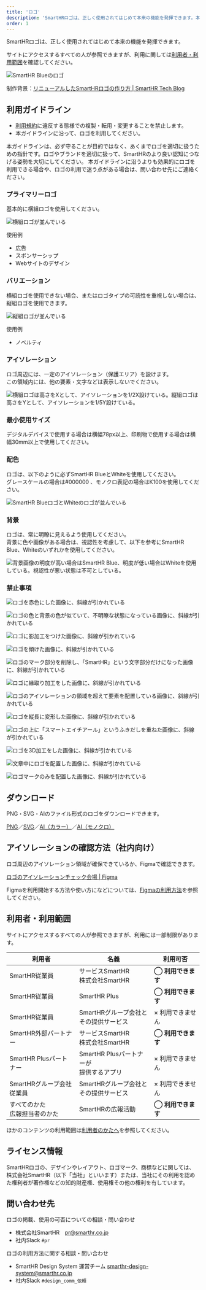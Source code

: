 ```yaml
---
title: 'ロゴ'
description: 'SmartHRロゴは、正しく使用されてはじめて本来の機能を発揮できます。本ガイドラインおよび利用規約にしたがって利用してください。'
order: 1
---
```



SmartHRロゴは、正しく使用されてはじめて本来の機能を発揮できます。

サイトにアクセスするすべての人が参照できますが、利用に関しては[利用者・利用範囲](#h2-2)を確認してください。

![SmartHR Blueのロゴ](./images/logo.png)

制作背景：[リニューアルしたSmartHRロゴの作り方 | SmartHR Tech Blog](https://tech.smarthr.jp/entry/2017/08/07/090000)


## 利用ガイドライン

- [利用規約](/terms/)に違反する態様での複製・転用・変更することを禁止します。
- 本ガイドラインに沿って、ロゴを利用してください。  


本ガイドラインは、必ず守ることが目的ではなく、あくまでロゴを適切に扱うための指針です。ロゴやブランドを適切に扱って、SmartHRのより良い認知につなげる姿勢を大切にしてください。
本ガイドラインに沿うよりも効果的にロゴを利用できる場合や、ロゴの利用で迷う点がある場合は、問い合わせ先にご連絡ください。

### プライマリーロゴ

基本的に横組ロゴを使用してください。

<Grid>
  <ImgWithDesc description="">

  ![横組ロゴが並んでいる](./images/logo_composition_primary.png)

  </ImgWithDesc>
</Grid>

使用例
- 広告
- スポンサーシップ
- Webサイトのデザイン

### バリエーション

横組ロゴを使用できない場合、またはロゴタイプの可読性を重視しない場合は、縦組ロゴを使用できます。

<Grid>
  <ImgWithDesc description="">

  ![縦組ロゴが並んでいる](./images/logo_composition_variations.png)

  </ImgWithDesc>
</Grid>

使用例
- ノベルティ

### アイソレーション

ロゴ周辺には、一定のアイソレーション（保護エリア）を設けます。  
この領域内には、他の要素・文字などは表示しないでください。

![横組ロゴは高さをXとして、アイソレーションを1/2X設けている。縦組ロゴは高さをYとして、アイソレーションを1/5Y設けている。](./images/logo_isolation.png)


### 最小使用サイズ

デジタルデバイスで使用する場合は横幅78px以上、印刷物で使用する場合は横幅30mm以上で使用してください。

### 配色

ロゴは、以下のように必ずSmartHR BlueとWhiteを使用してください。  
グレースケールの場合は#000000 、モノクロ表記の場合はK100を使用してください。

![SmartHR BlueロゴとWhiteのロゴが並んでいる](./images/logo_color.png)

### 背景

ロゴは、常に明瞭に見えるよう使用してください。  
背景に色や画像がある場合は、視認性を考慮して、以下を参考にSmartHR Blue、Whiteのいずれかを使用してください。

![背景画像の明度が高い場合はSmartHR Blue、明度が低い場合はWhiteを使用している。視認性が悪い状態は不可としている。](./images/logo_background.png)

### 禁止事項

<Grid>
  <ImgWithDesc description="指定カラー以外で表記してはいけない">

  ![ロゴを赤色にした画像に、斜線が引かれている](./images/logo_ng_color.png)

  </ImgWithDesc>

  <ImgWithDesc description="不明瞭な表示をしてはならない">

  ![ロゴの色と背景の色が似ていて、不明瞭な状態になっている画像に、斜線が引かれている](./images/logo_ng_unclear.png)

  </ImgWithDesc>

  <ImgWithDesc description="シャドウをつけてはいけない">

  ![ロゴに影加工をつけた画像に、斜線が引かれている](./images/logo_ng_shadow.png)

  </ImgWithDesc>

  <ImgWithDesc description="ロゴを傾けてはいけない">

  ![ロゴを傾けた画像に、斜線が引かれている](./images/logo_ng_oblique.png)

  </ImgWithDesc>

  <ImgWithDesc description="ロゴの一部だけを使用したり、要素を削除してはいけない">

  ![ロゴのマーク部分を削除し、「SmartHR」という文字部分だけになった画像に、斜線が引かれている](./images/logo_ng_cut.png)

  </ImgWithDesc>

  <ImgWithDesc description="ロゴを縁取ってはいけない">

  ![ロゴに縁取り加工をした画像に、斜線が引かれている](./images/logo_ng_outline.png)

  </ImgWithDesc>

  <ImgWithDesc description="アイソレーションの領域内に要素を配置してはいけない">

  ![ロゴのアイソレーションの領域を超えて要素を配置している画像に、斜線が引かれている](./images/logo_ng_isolation.png)

  </ImgWithDesc>

  <ImgWithDesc description="変形させてはいけない">

  ![ロゴを縦長に変形した画像に、斜線が引かれている](./images/logo_ng_transform.png)

  </ImgWithDesc>

  <ImgWithDesc description="他要素やマークをロゴの上に重ねてはいけない">

  ![ロゴの上に「スマートエイチアール」というふきだしを重ねた画像に、斜線が引かれている](./images/logo_ng_other.png)

  </ImgWithDesc>

  <ImgWithDesc description="平面表現において3D表現してはいけない">

  ![ロゴを3D加工をした画像に、斜線が引かれている](./images/logo_ng_3d.png)

  </ImgWithDesc>

  <ImgWithDesc description="文章中にロゴを使ってはいけない">

  ![文章中にロゴを配置した画像に、斜線が引かれている](./images/logo_ng_sentence.png)

  </ImgWithDesc>

  <ImgWithDesc description="ロゴマークを単体で使ってはいけない">

  ![ロゴマークのみを配置した画像に、斜線が引かれている](./images/logo_ng_symbol.png)

  </ImgWithDesc>


</Grid>

## ダウンロード

PNG・SVG・AIのファイル形式のロゴをダウンロードできます。

[PNG](/SmartHR_Logo_png.zip)／[SVG](/SmartHR_Logo_svg.zip)／[AI（カラー）](/SmartHR_Logo_ai.zip)／[AI（モノクロ）](/SmartHR_Logo_monochrome.zip)


## アイソレーションの確認方法（社内向け）
ロゴ周辺のアイソレーション領域が確保できているか、Figmaで確認できます。

[ロゴのアイソレーションチェック会場 | Figma](https://www.figma.com/file/ZkFiU1MN3IuzHzqCcRBTQB/%E3%83%AD%E3%82%B4%E3%81%AE%E3%82%A2%E3%82%A4%E3%82%BD%E3%83%AC%E3%83%BC%E3%82%B7%E3%83%A7%E3%83%B3%E3%83%81%E3%82%A7%E3%83%83%E3%82%AF%E4%BC%9A%E5%A0%B4?type=design&node-id=0%3A1&mode=design&t=s542qXgF1PJO7x6Z-1)

Figmaを利用開始する方法や使い方になどについては、[Figmaの利用方法](/operational-guideline/figma-operation/)を参照してください。


## 利用者・利用範囲

サイトにアクセスするすべての人が参照できますが、利用には一部制限があります。

  <table>
    <thead>
      <tr>
        <th>利用者</th>
        <th>名義</th>
        <th>利用可否</th>
      </tr>
    </thead>
    <tbody>
      <tr>
        <td>SmartHR従業員</td>
        <td>サービスSmartHR<br/>株式会社SmartHR</td>
        <td><strong>◯ 利用できます</strong></td>
      </tr>
      <tr>
        <td>SmartHR従業員</td>
        <td>SmartHR Plus</td>
        <td><strong>◯ 利用できます</strong></td>
      </tr>
      <tr>
        <td>SmartHR従業員</td>
        <td>SmartHRグループ会社と<br/>その提供サービス</td>
        <td>× 利用できません</td>
      </tr>
      <tr>
        <td>SmartHR外部パートナー</td>
        <td>サービスSmartHR<br/>株式会社SmartHR</td>
        <td><strong>◯ 利用できます</strong></td>
      </tr>
      <tr>
        <td>SmartHR Plusパートナー</td>
        <td>SmartHR Plusパートナーが<br/>提供するアプリ</td>
        <td>× 利用できません</td>
      </tr>
      <tr>
        <td>SmartHRグループ会社<br/>従業員</td>
        <td>SmartHRグループ会社と<br/>その提供サービス</td>
        <td>× 利用できません</td>
      </tr>
      <tr>
        <td>すべてのかた<br/>広報担当者のかた</td>
        <td>SmartHRの広報活動</td>
        <td><strong>◯ 利用できます</strong></td>
      </tr>
    </tbody>
  </table>

ほかのコンテンツの利用範囲は[利用者のかたへ](/introduction/user/)を参照してください。  


## ライセンス情報

SmartHRロゴの、デザインやレイアウト、ロゴマーク、商標などに関しては、株式会社SmartHR（以下「当社」といいます）または、当社にその利用を認めた権利者が著作権などの知的財産権、使用権その他の権利を有しています。


## 問い合わせ先

ロゴの掲載、使用の可否についての相談・問い合わせ
- 株式会社SmartHR　pr@smarthr.co.jp
- 社内Slack `#pr`

ロゴの利用方法に関する相談・問い合わせ
- SmartHR Design System 運営チーム smarthr-design-system@smarthr.co.jp
- 社内Slack `#design_comm_依頼`
